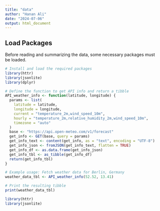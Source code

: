 ```yaml
---
title: "data"
author: "Hanan Ali"
date: "2024-07-06"
output: html_document
---
```


## Load Packages
Before reading and summarizing the data, some necessary packages must be loaded.
```r
# Install and load the required packages
library(httr)
library(jsonlite)
library(dplyr)

# Define the function to get API info and return a tibble
API_weather_info <- function(latitude, longitude) {
  params <- list(
    latitude = latitude,
    longitude = longitude,
    current = "temperature_2m,wind_speed_10m",
    hourly = "temperature_2m,relative_humidity_2m,wind_speed_10m",
    timezone = "auto"
  )
  base <- "https://api.open-meteo.com/v1/forecast"
  get_info <- GET(base, query = params)
  get_info_text <- content(get_info, as = "text", encoding = "UTF-8")
  get_info_json <- fromJSON(get_info_text, flatten = TRUE)
  get_info_df <- as.data.frame(get_info_json)
  get_info_tbl <- as_tibble(get_info_df)
  return(get_info_tbl)
}

# Example usage: Fetch weather data for Berlin, Germany
weather_data_tbl <- API_weather_info(52.52, 13.41)

# Print the resulting tibble
print(weather_data_tbl)

```








```r
library(httr)
library(jsonlite)






```

